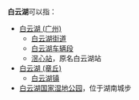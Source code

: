 '''白云湖'''可以指：
*[[白云湖_(广州)|白云湖 (广州)]]
**[[白云湖街道|白云湖街道]]
**[[白云湖车辆段|白云湖车辆段]]
**[[滘心站|滘心站]]，原名白云湖站
*[[白云湖_(章丘)|白云湖 (章丘)]]
**[[白云湖镇|白云湖镇]]
*[[白云湖国家湿地公园|白云湖国家湿地公园]]，位于湖南城步

{{消歧义|cat=三字地名消歧义}}
